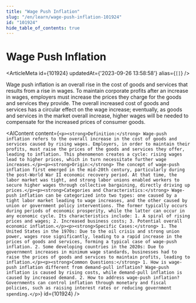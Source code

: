```yaml
---
title: "Wage Push Inflation"
slug: "/en/learn/wage-push-inflation-101924"
id: "101924"
hide_table_of_contents: true
---
```



# Wage Push Inflation

<ArticleMeta id={101924} updatedAt={'2023-09-26 13:58:58'} alias={`[]`} />
<div className='border-solid border-b border-t-0 my-4 border-[var(--ifm-color-gray-300)]' />

Wage push inflation is an overall rise in the cost of goods and services that results from a rise in wages. To maintain corporate profits after an increase in wages, employers must increase the prices they charge for the goods and services they provide. The overall increased cost of goods and services has a circular effect on the wage increase; eventually, as goods and services in the market overall increase, higher wages will be needed to compensate for the increased prices of consumer goods.

<AIContent content={`<p><strong>Definition:</strong> Wage-push inflation refers to the overall increase in the cost of goods and services caused by rising wages. Employers, in order to maintain their profits, must raise the prices of the goods and services they offer, leading to inflation. This phenomenon creates a cycle: rising wages lead to higher prices, which in turn necessitate further wage increases.</p><p><strong>Origin:</strong> The concept of wage-push inflation first emerged in the mid-20th century, particularly during the post-World War II economic recovery period. At that time, the labor market was tight, and strong labor unions enabled workers to secure higher wages through collective bargaining, directly driving up prices.</p><p><strong>Categories and Characteristics:</strong> Wage-push inflation can be categorized into two types: one caused by a tight labor market leading to wage increases, and the other caused by union or government policy interventions. The former typically occurs during periods of economic prosperity, while the latter can occur in any economic cycle. Its characteristics include: 1. A spiral of rising prices and wages; 2. Increased business costs; 3. Potential overall economic inflation.</p><p><strong>Specific Cases:</strong> 1. The United States in the 1970s: Due to the oil crisis and strong union power, wages rose significantly, leading to a rapid increase in the prices of goods and services, forming a typical case of wage-push inflation. 2. Some developing countries in the 2020s: Due to government increases in minimum wage standards, businesses had to raise the prices of goods and services to maintain profits, leading to inflation.</p><p><strong>Common Questions:</strong> 1. How is wage-push inflation different from demand-pull inflation? Wage-push inflation is caused by rising costs, while demand-pull inflation is caused by increased demand. 2. How to address wage-push inflation? Governments can control inflation through monetary and fiscal policies, such as raising interest rates or reducing government spending.</p>`} id={101924} />
